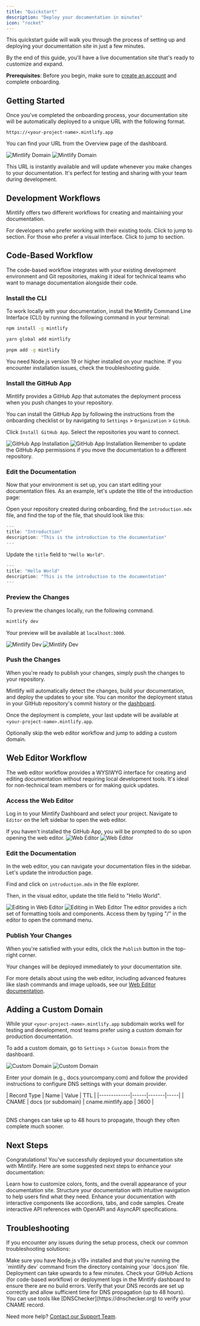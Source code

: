 ```yaml
---
title: "Quickstart"
description: "Deploy your documentation in minutes"
icon: "rocket"
---
```


This quickstart guide will walk you through the process of setting up and deploying your documentation site in just a few minutes.

By the end of this guide, you'll have a live documentation site that's ready to customize and expand.

<Info>

**Prerequisites**: Before you begin, make sure to [create an account](https://mintlify.com/start) and complete onboarding.

</Info>

## Getting Started

Once you've completed the onboarding process, your documentation site will be automatically deployed to a unique URL with the following format.

```
https://<your-project-name>.mintlify.app
```

You can find your URL from the Overview page of the dashboard.

<Frame>
  <img src="/images/quickstart/mintlify-domain-light.png" alt="Mintlify Domain" className="block dark:hidden" />
  <img src="/images/quickstart/mintlify-domain-dark.png" alt="Mintlify Domain" className="hidden dark:block" />
</Frame>

This URL is instantly available and will update whenever you make changes to your documentation. It's perfect for testing and sharing with your team during development.

## Development Workflows

Mintlify offers two different workflows for creating and maintaining your documentation.

<Card title="Code-based workflow" icon="terminal" horizontal href="#code-based-workflow">
  For developers who prefer working with their existing tools. Click to jump to section.
</Card>

<Card title="Web editor workflow" icon="mouse-pointer-2" horizontal href="#web-editor-workflow">
  For those who prefer a visual interface. Click to jump to section.
</Card>

## Code-Based Workflow

The code-based workflow integrates with your existing development environment and Git repositories, making it ideal for technical teams who want to manage documentation alongside their code.

### Install the CLI

To work locally with your documentation, install the Mintlify Command Line Interface (CLI) by running the following command in your terminal:

<CodeGroup>

```bash npm
npm install -g mintlify
```


```bash yarn
yarn global add mintlify
```


```bash pnpm
pnpm add -g mintlify
```

</CodeGroup>

<Info>
  You need Node.js version 19 or higher installed on your machine. If you encounter installation issues, check the troubleshooting guide.
</Info>

### Install the GitHub App

Mintlify provides a GitHub App that automates the deployment process when you push changes to your repository.

You can install the GitHub App by following the instructions from the onboarding checklist or by navigating to `Settings` > `Organization` > `GitHub`.

Click `Install GitHub App`. Select the repositories you want to connect.

<Frame>
  <img src="/images/quickstart/github-app-installation-light.png" alt="GitHub App Installation" className="block dark:hidden" />
  <img src="/images/quickstart/github-app-installation-dark.png" alt="GitHub App Installation" className="hidden dark:block" />
</Frame>

<Info>
  Remember to update the GitHub App permissions if you move the documentation to a different repository.
</Info>

### Edit the Documentation

Now that your environment is set up, you can start editing your documentation files. As an example, let's update the title of the introduction page:

Open your repository created during onboarding, find the `introduction.mdx` file, and find the top of the file, that should look like this:

```jsx introduction.mdx
---
title: "Introduction"
description: "This is the introduction to the documentation"
---
```

Update the `title` field to `"Hello World"`.

```jsx introduction.mdx {2}
---
title: "Hello World"
description: "This is the introduction to the documentation"
---
```

### Preview the Changes

To preview the changes locally, run the following command.

```bash
mintlify dev
```

Your preview will be available at `localhost:3000`.

<Frame>
  <img src="/images/quickstart/mintlify-dev-light.png" alt="Mintlify Dev" className="block dark:hidden" />
  <img src="/images/quickstart/mintlify-dev-dark.png" alt="Mintlify Dev" className="hidden dark:block" />
</Frame>

### Push the Changes

When you're ready to publish your changes, simply push the changes to your repository.

Mintlify will automatically detect the changes, build your documentation, and deploy the updates to your site. You can monitor the deployment status in your GitHub repository's commit history or the [dashboard](https://dashboard.mintlify.com).

Once the deployment is complete, your last update will be available at `<your-project-name>.mintlify.app`.

<Card title="Jump to adding a custom domain" icon="arrow-down" href="#adding-a-custom-domain" horizontal>
  Optionally skip the web editor workflow and jump to adding a custom domain.
</Card>

## Web Editor Workflow

The web editor workflow provides a WYSIWYG interface for creating and editing documentation without requiring local development tools. It's ideal for non-technical team members or for making quick updates.

### Access the Web Editor

Log in to your Mintlify Dashboard and select your project. Navigate to `Editor` on the left sidebar to open the web editor.

<Info>
  If you haven't installed the GitHub App, you will be prompted to do so upon opening the web editor.
</Info>

<Frame>
  <img alt="Web Editor" src="/images/quickstart/web-editor-light.png" className="block dark:hidden" />
  <img alt="Web Editor" src="/images/quickstart/web-editor-dark.png" className="hidden dark:block" />
</Frame>

### Edit the Documentation

In the web editor, you can navigate your documentation files in the sidebar. Let's update the introduction page.

Find and click on `introduction.mdx` in the file explorer.

Then, in the visual editor, update the title field to "Hello World".

<Frame>
  <img alt="Editing in Web Editor" src="/images/quickstart/web-editor-editing-light.png" className="block dark:hidden" />
  <img alt="Editing in Web Editor" src="/images/quickstart/web-editor-editing-dark.png" className="hidden dark:block" />
</Frame>

<Tip>
  The editor provides a rich set of formatting tools and components. Access them by typing "/" in the editor to open the command menu.
</Tip>

### Publish Your Changes

When you're satisfied with your edits, click the `Publish` button in the top-right corner.

Your changes will be deployed immediately to your documentation site.

For more details about using the web editor, including advanced features like slash commands and image uploads, see our [Web Editor documentation](/editor).

## Adding a Custom Domain

While your `<your-project-name>.mintlify.app` subdomain works well for testing and development, most teams prefer using a custom domain for production documentation.

To add a custom domain, go to `Settings` > `Custom Domain` from the dashboard.

<Frame>
  <img src="/images/quickstart/custom-domain-light.png" alt="Custom Domain" className="block dark:hidden" />
  <img src="/images/quickstart/custom-domain-dark.png" alt="Custom Domain" className="hidden dark:block" />
</Frame>

Enter your domain (e.g., docs.yourcompany.com) and follow the provided instructions to configure DNS settings with your domain provider.

<Table>
| Record Type | Name | Value | TTL |
|-------------|------|-------|-----|
| CNAME | docs (or subdomain) | cname.mintlify.app | 3600 |
</Table>

<Info>
  DNS changes can take up to 48 hours to propagate, though they often complete much sooner.
</Info>

## Next Steps

Congratulations! You've successfully deployed your documentation site with Mintlify. Here are some suggested next steps to enhance your documentation:

<Card title="Customize Your Theme" icon="paintbrush" href="themes" horizontal>
  Learn how to customize colors, fonts, and the overall appearance of your documentation site.
</Card>
<Card title="Organize Navigation" icon="map" href="navigation#overview" horizontal>
  Structure your documentation with intuitive navigation to help users find what they need.
</Card>
<Card title="Add Interactive Components" icon="puzzle" href="/components/accordions" horizontal>
  Enhance your documentation with interactive components like accordions, tabs, and code samples.
</Card>
<Card title="Set Up API References" icon="code" href="/api-playground/overview" horizontal>
  Create interactive API references with OpenAPI and AsyncAPI specifications.
</Card>

## Troubleshooting

If you encounter any issues during the setup process, check our common troubleshooting solutions:

<AccordionGroup>
  <Accordion title="Local preview not working">
    Make sure you have Node.js v19+ installed and that you're running the `mintlify dev` command from the directory containing your `docs.json` file.
  </Accordion>
  <Accordion title="Changes not reflecting on live site">
    Deployment can take upwards to a few minutes. Check your GitHub Actions (for code-based workflow) or deployment logs in the Mintlify dashboard to ensure there are no build errors.
  </Accordion>
  <Accordion title="Custom domain not connecting">
    Verify that your DNS records are set up correctly and allow sufficient time for DNS propagation (up to 48 hours). You can use tools like [DNSChecker](https://dnschecker.org) to verify your CNAME record.
  </Accordion>
</AccordionGroup>


Need more help? [Contact our Support Team](mailto:support@mintlify.com).